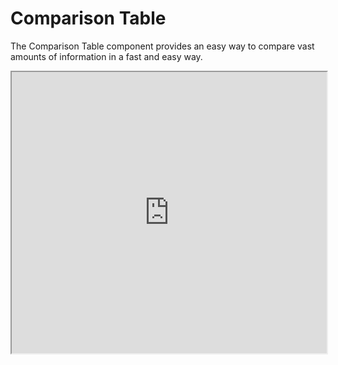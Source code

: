 

<Meta title="JSX/Comparison Table" component={ComparisonTable} />

# Comparison Table

The Comparison Table component provides an easy way to compare vast amounts of information in a fast and easy way.

<Preview>
  <iframe
    width="100%"
    height="450"
    src="https://www.figma.com/embed?embed_host=share&url=https%3A%2F%2Fwww.figma.com%2Ffile%2FMKs4cbojdVOBKUxv7okb93%2FDirty-Swan-Design-System%3Fnode-id%3D2025%253A12194"
    allowFullScreen
  />
</Preview>

## Arguments

| attribute             | unit                | description                                                | default value | required |
| --------------------- | ------------------- | ---------------------------------------------------------- | ------------- | -------- |
| headers               | [Header[]](#header) | The structure of the table                                 | n/a           | true     |
| data                  | array               | The title text that needs to be displayed                  | n/a           | true     |
| hideDetails           | boolean             | Hide table groups that do not have the `default` attribute | false         | false    |
| hideScrollBars        | boolean             | Hide scroll bars                                           | false         | false    |
| collapsibleSections   | boolean             | Make table groups with a label collapsible                 | false         | false    |
| minCellWidth          | number              | Minimum width of a table content cell                      | 256px         | false    |
| maxFirstColumnWidth   | number              | Maximum width of the first column of the table             | 288px         | false    |
| stickyHeaderTopOffset | number              | Y-offset of the sticky header row                          | 0px           | false    |

## Types

### Cell

```typescript
export interface CellBaseProps<T> {
  label?: React.ReactNode;
  render?: (value: any, element: T) => React.ReactNode;
  key: Extract<keyof T, string>;
  addonId?: string | number;
}
```

### Header

```typescript
export interface Header<T> {
  id: number;
  label?: React.ReactNode;
  cells: Array<Cell<T>>;
  default?: boolean;
}
```

## Default example

  const headers = [
    {
      id: 1,
      default: true,
      cells: [
        {
          id: 1,
          key: 'name',
          label: 'Films',
        },
        {
          id: 2,
          key: 'country',
          label: 'Country',
        },
        {
          id: 4,
          key: 'imdb',
          label: 'IMDB rating',
        },
        {
          id: 3,
          key: 'rating',
          label: 'Our rating',
          render: (value) => <TableRating type="star" rating={value} />,
        },
        {
          id: 5,
          key: 'recommended',
          label: 'Recommended',
          render: (value) => <TableRating type="zap" rating={value} />,
        },
        {
          id: 5,
          key: 'familyFriendly',
          label: 'Family friendly',
          render: (value) => <TableTrueFalse value={value} />,
        },
        {
          id: 6,
          key: 'boxOffice',
          label: 'Box office',
          render: (value) =>
            value.toLocaleString('de-DE', {
              style: 'currency',
              currency: 'EUR',
            }),
        },
      ],
    },
    {
      id: 2,
      label: 'SUBSECTION',
      cells: [
        {
          id: 1,
          key: 'name',
          label: 'Films',
        },
        {
          id: 2,
          key: 'country',
          label: 'Country',
        },
        {
          id: 4,
          key: 'imdb',
          label: 'IMDB rating',
        },
        {
          id: 3,
          key: 'rating',
          label: 'Our rating',
          render: (value) => <TableRating type="star" rating={value} />,
        },
        {
          id: 5,
          key: 'recommended',
          label: 'Recommended',
          render: (value) => <TableRating type="zap" rating={value} />,
        },
        {
          id: 5,
          key: 'familyFriendly',
          label: 'Family friendly',
          render: (value) => <TableTrueFalse value={value} />,
        },
        {
          id: 6,
          key: 'boxOffice',
          label: 'Box office',
          render: (value) =>
            value.toLocaleString('de-DE', {
              style: 'currency',
              currency: 'EUR',
            }),
        },
      ],
    },
    {
      id: 3,
      label: 'SUBSECTION 2',
      cells: [
        {
          id: 1,
          key: 'name',
          label: 'Films',
        },
        {
          id: 2,
          key: 'country',
          label: 'Country',
        },
        {
          id: 4,
          key: 'imdb',
          label: 'IMDB rating',
        },
        {
          id: 3,
          key: 'rating',
          label: 'Our rating',
          render: (value) => <TableRating type="star" rating={value} />,
        },
        {
          id: 5,
          key: 'recommended',
          label: 'Recommended',
          render: (value) => <TableRating type="zap" rating={value} />,
        },
        {
          id: 5,
          key: 'familyFriendly',
          label: 'Family friendly',
          render: (value) => <TableTrueFalse value={value} />,
        },
        {
          id: 6,
          key: 'boxOffice',
          label: 'Box office',
          render: (value) =>
            value.toLocaleString('de-DE', {
              style: 'currency',
              currency: 'EUR',
            }),
        },
      ],
    },
  ];
  const data = [
    {
      id: 1,
      name: 'Pulp Fiction',
      country: 'United States',
      year: '1994',
      rating: 3,
      imdb: 8.9,
      recommended: 3,
      familyFriendly: false,
      boxOffice: 213928762,
    },
    {
      id: 2,
      name: 'Parasite',
      country: 'South Korea',
      year: '2019',
      rating: 2,
      imdb: 8.6,
      recommended: 3,
      familyFriendly: false,
      boxOffice: 355475245,
    },
    {
      id: 3,
      name: 'Spirited Away',
      country: 'Japan',
      year: '2001',
      rating: 3,
      imdb: 8.6,
      recommended: 3,
      familyFriendly: true,
      boxOffice: 258908054,
    },
  ];
  return (
    <ComparisonTable
      data={data}
      headers={headers}
      collapsibleSections
      hideDetails
    />
  );
};

<ComparisonTableWithData />

```typescript jsx
import ComparisonTable, {
  TableRating,
  TableTrueFalse,
  TableHeader,
} from '@popsure/dirty-swan';

interface TableData {
  id: number;
  name: string;
  country: string;
  year: string;
  rating: number;
  imdb: number;
  recommended: number;
  familyFriendly: boolean;
  boxOffice: number;
}

export const ComparisonTableWithData = () => {
  const headers = [
    {
      id: 1,
      default: true,
      cells: [
        {
          id: 1,
          key: 'name',
          label: 'Films',
        },
        {
          id: 2,
          key: 'country',
          label: 'Country',
        },
        {
          id: 4,
          key: 'imdb',
          label: 'IMDB rating',
        },
        {
          id: 3,
          key: 'rating',
          label: 'Our rating',
          render: (value) => <TableRating type="star" rating={value} />,
        },
        {
          id: 5,
          key: 'recommended',
          label: 'Recommended',
          render: (value) => <TableRating type="zap" rating={value} />,
        },
        {
          id: 5,
          key: 'familyFriendly',
          label: 'Family friendly',
          render: (value) => <TableTrueFalse value={value} />,
        },
        {
          id: 6,
          key: 'boxOffice',
          label: 'Box office',
          render: (value) =>
            value.toLocaleString('de-DE', {
              style: 'currency',
              currency: 'EUR',
            }),
        },
      ],
    },
    {
      id: 2,
      label: 'SUBSECTION',
      cells: [
        {
          id: 1,
          key: 'name',
          label: 'Films',
        },
        {
          id: 2,
          key: 'country',
          label: 'Country',
        },
        {
          id: 4,
          key: 'imdb',
          label: 'IMDB rating',
        },
        {
          id: 3,
          key: 'rating',
          label: 'Our rating',
          render: (value) => <TableRating type="star" rating={value} />,
        },
        {
          id: 5,
          key: 'recommended',
          label: 'Recommended',
          render: (value) => <TableRating type="zap" rating={value} />,
        },
        {
          id: 5,
          key: 'familyFriendly',
          label: 'Family friendly',
          render: (value) => <TableTrueFalse value={value} />,
        },
        {
          id: 6,
          key: 'boxOffice',
          label: 'Box office',
          render: (value) =>
            value.toLocaleString('de-DE', {
              style: 'currency',
              currency: 'EUR',
            }),
        },
      ],
    },
    {
      id: 3,
      label: 'SUBSECTION 2',
      cells: [
        {
          id: 1,
          key: 'name',
          label: 'Films',
        },
        {
          id: 2,
          key: 'country',
          label: 'Country',
        },
        {
          id: 4,
          key: 'imdb',
          label: 'IMDB rating',
        },
        {
          id: 3,
          key: 'rating',
          label: 'Our rating',
          render: (value) => <TableRating type="star" rating={value} />,
        },
        {
          id: 5,
          key: 'recommended',
          label: 'Recommended',
          render: (value) => <TableRating type="zap" rating={value} />,
        },
        {
          id: 5,
          key: 'familyFriendly',
          label: 'Family friendly',
          render: (value) => <TableTrueFalse value={value} />,
        },
        {
          id: 6,
          key: 'boxOffice',
          label: 'Box office',
          render: (value) =>
            value.toLocaleString('de-DE', {
              style: 'currency',
              currency: 'EUR',
            }),
        },
      ],
    },
  ];
  const data: Array<TableData> = [
    {
      id: 1,
      name: 'Pulp Fiction',
      country: 'United States',
      year: '1994',
      rating: 3,
      imdb: 8.9,
      recommended: 3,
      familyFriendly: false,
      boxOffice: 213928762,
    },
    {
      id: 2,
      name: 'Parasite',
      country: 'South Korea',
      year: '2019',
      rating: 2,
      imdb: 8.6,
      recommended: 3,
      familyFriendly: false,
      boxOffice: 355475245,
    },
    {
      id: 3,
      name: 'Spirited Away',
      country: 'Japan',
      year: '2001',
      rating: 3,
      imdb: 8.6,
      recommended: 3,
      familyFriendly: true,
      boxOffice: 258908054,
    },
  ];
  return (
    <ComparisonTable
      data={data}
      headers={headers}
      collapsibleSections
      hideDetails
    />
  );
};

<ComparisonTableWithData />;
```
